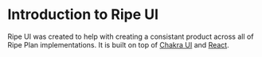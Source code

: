 
<Meta title="Introduction" />

# Introduction to Ripe UI

Ripe UI was created to help with creating a consistant product across all of Ripe Plan implementations.
It is built on top of [Chakra UI](https://material-ui.com/) and [React](https://storybook.js.org/).